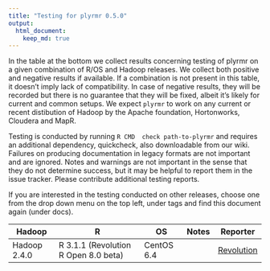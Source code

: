 ```yaml
---
title: "Testing for plyrmr 0.5.0"
output: 
  html_document:
    keep_md: true
---
```


In the table at the bottom we collect results concerning testing of plyrmr on a given combination of R/OS and Hadoop releases. We collect both positive and negative results if available. If a combination is not present in this table, it doesn't imply lack of compatibility. In case of negative results, they will be recorded but there is no guarantee that they will be fixed, albeit it's likely for current and common setups. We expect `plyrmr` to work on any current or recent distibution of Hadoop by the Apache foundation, Hortonworks, Cloudera and MapR.

Testing is conducted by running `R CMD  check path-to-plyrmr` and requires an additional dependency, quickcheck, also downloadable from our wiki. Failures on producing documentation in legacy formats are not important and are ignored. Notes and warnings are not important in the sense that they do not determine success, but it may be helpful to report them in the issue tracker. Please contribute additional testing reports. 

If you are interested in the testing conducted on other releases, choose one from the drop down menu on the top left, under tags and find this document again (under docs). 

<table>

<thead>
<tr><th>Hadoop</th><th>R</th><th>OS</th><th>Notes</th><th>Reporter</th></tr>
</thead>

<tbody>
<tr>
  <td>Hadoop 2.4.0</td>
  <td>R 3.1.1 (Revolution R Open 8.0 beta)</td>
  <td>CentOS 6.4</td>
  <td></td>
  <td><a href=mailto:rhadoop@revolutionanalytics.com>Revolution</a></td>
</tr>
</tbody>

</table>